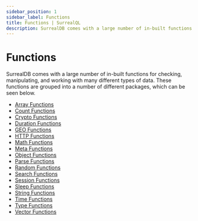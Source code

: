 ```yaml
---
sidebar_position: 1
sidebar_label: Functions
title: Functions | SurrealQL
description: SurrealDB comes with a large number of in-built functions for checking, manipulating, and working with many different types of data.
---
```


# Functions

SurrealDB comes with a large number of in-built functions for checking, manipulating, and working with many different types of data. These functions are grouped into a number of different packages, which can be seen below.

- [Array Functions](/docs/surrealdb/2.x/surrealql/functions/array)
- [Count Functions](/docs/surrealdb/2.x/surrealql/functions/count)
- [Crypto Functions](/docs/surrealdb/2.x/surrealql/functions/crypto)
- [Duration Functions](/docs/surrealdb/2.x/surrealql/functions/duration)
- [GEO Functions](/docs/surrealdb/2.x/surrealql/functions/geo)
- [HTTP Functions](/docs/surrealdb/2.x/surrealql/functions/http)
- [Math Functions](/docs/surrealdb/2.x/surrealql/functions/math)
- [Meta Functions](/docs/surrealdb/2.x/surrealql/functions/meta)
- [Object Functions](/docs/surrealdb/2.x/surrealql/functions/object)
- [Parse Functions](/docs/surrealdb/2.x/surrealql/functions/parse)
- [Random Functions](/docs/surrealdb/2.x/surrealql/functions/rand)
- [Search Functions](/docs/surrealdb/2.x/surrealql/functions/search)
- [Session Functions](/docs/surrealdb/2.x/surrealql/functions/session)
- [Sleep Functions](/docs/surrealdb/2.x/surrealql/functions/sleep)
- [String Functions](/docs/surrealdb/2.x/surrealql/functions/string)
- [Time Functions](/docs/surrealdb/2.x/surrealql/functions/time)
- [Type Functions](/docs/surrealdb/2.x/surrealql/functions/type)
- [Vector Functions](/docs/surrealdb/2.x/surrealql/functions/vector)
